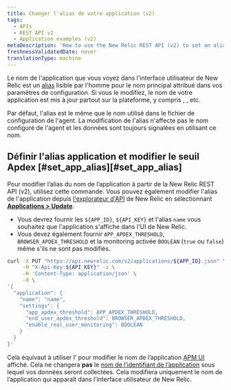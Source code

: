 ```yaml
---
title: Changer l'alias de votre application (v2)
tags:
  - APIs
  - REST API v2
  - Application examples (v2)
metaDescription: 'How to use the New Relic REST API (v2) to set an alias for your application, in lieu of the primary app name set in the agent configuration.'
freshnessValidatedDate: never
translationType: machine
---
```


Le nom de l&apos;application que vous voyez dans l&apos;interface utilisateur de New Relic est un [alias](/docs/agents/manage-apm-agents/app-naming/rename-your-application#app-alias) lisible par l&apos;homme pour le nom principal attribué dans vos paramètres de configuration. Si vous le modifiez, le nom de votre application est mis à jour partout sur la plateforme, y compris <InlinePopover type="apm" />, <InlinePopover type="browser" />, etc.

Par défaut, l&apos;alias est le même que le nom utilisé dans le fichier de configuration de l&apos;agent. La modification de l&apos;alias n&apos;affecte pas le nom configuré de l&apos;agent et les données sont toujours signalées en utilisant ce nom.

## Définir l&apos;alias application et modifier le seuil Apdex [#set\_app\_alias][#set_app_alias]

Pour modifier l’alias du nom de l’application à partir de la New Relic REST API (v2), utilisez cette commande. Vous pouvez également modifier l&apos;alias de l&apos;application depuis [l&apos;explorateur d&apos;API](/docs/apis/rest-api-v2/api-explorer-v2/getting-started-new-relics-api-explorer) de New Relic en sélectionnant [<DNT>**Applications &gt; Update**</DNT>](https://rpm.newrelic.com/api/explore/applications/update).

* Vous devrez fournir les `${APP_ID}`, `${API_KEY}` et l&apos;alias `name` vous souhaitez que l&apos;application s&apos;affiche dans l&apos;UI de New Relic.
* Vous devez également fournir `APP_APDEX_THRESHOLD`, `BROWSER_APDEX_THRESHOLD` et la monitoring activée `BOOLEAN` (`true` ou `false`) même s&apos;ils ne sont pas modifiés.

```bash
curl -X PUT "https://api.newrelic.com/v2/applications/${APP_ID}.json" \
     -H "X-Api-Key:${API_KEY}" -i \
     -H 'Content-Type: application/json' \
     -d \
'{
  "application": {
    "name": "name",
    "settings": {
      "app_apdex_threshold": APP_APDEX_THRESHOLD,
      "end_user_apdex_threshold": BROWSER_APDEX_THRESHOLD,
      "enable_real_user_monitoring": BOOLEAN
    }
  }
}'
```

Cela équivaut à utiliser l’ pour modifier le nom de l’application [APM UI](/docs/agents/manage-apm-agents/app-naming/rename-your-application) affiché. Cela ne changera **pas** le [nom de l’identifiant de l’application](/docs/agents/manage-apm-agents/app-naming/rename-your-application#app-identifier) sous lequel vos données seront collectées. Cela modifiera uniquement le nom de l’application qui apparaît dans l’interface utilisateur de New Relic.